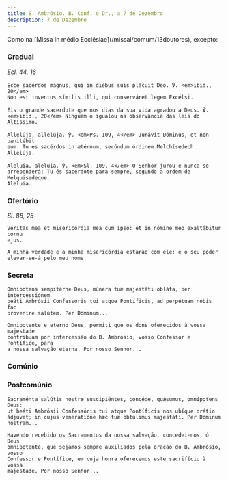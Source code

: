```yaml
---
title: S. Ambrósio. B. Conf. e Dr., a 7 de Dezembro
description: 7 de Dezembro
---
```


<aside>
  Como na [Missa In médio Ecclésiae](/missal/comum/13doutores), excepto:
</aside>


### Gradual

<em>Ecl. 44, 16</em>

<div class="side-by-side not-content">

    Ecce sacérdos magnus, qui in diébus suis plácuit Deo. ℣. <em>ibid., 20</em>
    Non est inventus símilis illi, qui conserváret legem Excélsi.

    Eis o grande sacerdote que nos dias da sua vida agradou a Deus. ℣.
    <em>ibid., 20</em> Ninguém o igualou na observância das leis do Altíssimo.

    Allelúja, allelúja. ℣. <em>Ps. 109, 4</em> Jurávit Dóminus, et non pænitébit
    eum: Tu es sacérdos in ætérnum, secúndum órdinem Melchísedech. Allelúja.

    Aleluia, aleluia. ℣. <em>Sl. 109, 4</em> O Senhor jurou e nunca se
    arrependerá: Tu és sacerdote para sempre, segundo a ordem de Melquisedeque.
    Aleluia.

</div>

### Ofertório

<em>Sl. 88, 25</em>

<div class="side-by-side not-content">

    Véritas mea et misericórdia mea cum ipso: et in nómine meo exaltábitur cornu
    ejus.

    A minha verdade e a minha misericórdia estarão com ele: e o seu poder
    elevar-se-á pelo meu nome.

</div>

### Secreta

<div class="side-by-side not-content">

    Omnípotens sempitérne Deus, múnera tuæ majestáti obláta, per intercessiónem
    beáti Ambrósii Confessóris tui atque Pontíficis, ad perpétuam nobis fac
    proveníre salútem. Per Dóminum...

    Omnipotente e eterno Deus, permiti que os dons oferecidos à vossa majestade
    contribuam por intercessão do B. Ambrósio, vosso Confessor e Pontífice, para
    a nossa salvação eterna. Por nosso Senhor...

</div>

### Comúnio

<LinkCard href="/missal/santos/12-06#comúnio" title="S. Nicolau, B. e Conf." />

### Postcomúnio

<div class="side-by-side not-content">

    Sacraménta salútis nostræ suscipiéntes, concéde, quǽsumus, omnípotens Deus:
    ut beáti Ambrósii Confessóris tui atque Pontíficis nos ubíque orátio
    ádjuvet; in cujus veneratióne hæc tuæ obtúlimus majestáti. Per Dóminum
    nostram...

    Havendo recebido os Sacramentos da nossa salvação, concedei-nos, ó Deus
    omnipotente, que sejamos sempre auxiliados pela oração do B. Ambrósio, vosso
    Confessor e Pontífice, em cuja honra oferecemos este sacrifício à vossa
    majestade. Por nosso Senhor...

</div>
